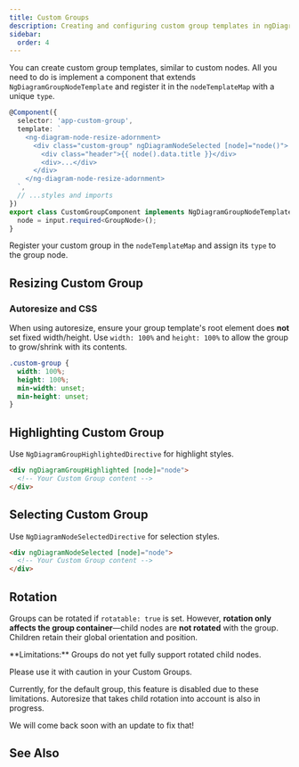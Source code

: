 ```yaml
---
title: Custom Groups
description: Creating and configuring custom group templates in ngDiagram
sidebar:
  order: 4
---
```



You can create custom group templates, similar to custom nodes.
All you need to do is implement a component that extends `NgDiagramGroupNodeTemplate` and register it in the `nodeTemplateMap` with a unique `type`.

```typescript {13}
@Component({
  selector: 'app-custom-group',
  template: `
    <ng-diagram-node-resize-adornment>
      <div class="custom-group" ngDiagramNodeSelected [node]="node()">
        <div class="header">{{ node().data.title }}</div>
        <div>...</div>
      </div>
    </ng-diagram-node-resize-adornment>
  `,
  // ...styles and imports
})
export class CustomGroupComponent implements NgDiagramGroupNodeTemplate {
  node = input.required<GroupNode>();
}
```

Register your custom group in the `nodeTemplateMap` and assign its `type` to the group node.

<LinkCard
  icon="list-format"
  title="Registering Custom Types"
  href="/docs/internals/nodes/custom-nodes/#registering-custom-node-types"
  description="Check how to register Custom Group"
/>

## Resizing Custom Group

<LinkCard
  icon="list-format"
  title="Resizing"
  href="/docs/internals/nodes/resizing"
  description="Resizing Custom Group"
/>

### Autoresize and CSS

When using autoresize, ensure your group template's root element does **not** set fixed width/height.
Use `width: 100%` and `height: 100%` to allow the group to grow/shrink with its contents.

```scss
.custom-group {
  width: 100%;
  height: 100%;
  min-width: unset;
  min-height: unset;
}
```

## Highlighting Custom Group

Use `NgDiagramGroupHighlightedDirective` for highlight styles.

```html
<div ngDiagramGroupHighlighted [node]="node">
  <!-- Your Custom Group content -->
</div>
```

## Selecting Custom Group

Use `NgDiagramNodeSelectedDirective` for selection styles.

```html
<div ngDiagramNodeSelected [node]="node">
  <!-- Your Custom Group content -->
</div>
```

## Rotation

Groups can be rotated if `rotatable: true` is set.
However, **rotation only affects the group container**—child nodes are **not rotated** with the group.
Children retain their global orientation and position.

<Aside type="caution">
**Limitations:** Groups do not yet fully support rotated child nodes. 
  
Please use it with caution in your Custom Groups.

Currently, for the default group, this feature is disabled due to these limitations. Autoresize that takes child
rotation into account is also in progress.

We will come back soon with an update to fix that!

</Aside>

## See Also

<LinkCard
  icon="list-format"
  title="Groups"
  href="/docs/internals/nodes/groups"
  description="Learn about default group functionality"
/>
<LinkCard
  icon="list-format"
  title="Custom Nodes"
  href="/docs/internals/nodes/custom-nodes"
  description="Create custom node templates"
/>
